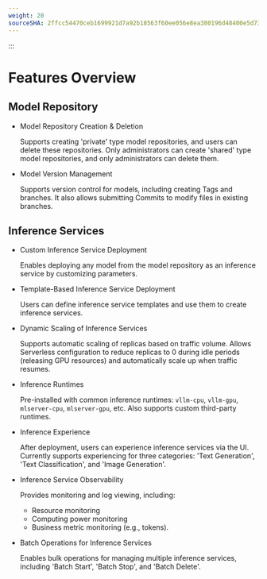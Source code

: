 ```yaml
---
weight: 20
sourceSHA: 2ffcc54470ceb1699921d7a92b18563f60ee056e8ea380196d48400e5d732f6b
---
```


:::

# Features Overview

## Model Repository

- Model Repository Creation & Deletion

  Supports creating 'private' type model repositories, and users can delete these repositories. Only administrators can create 'shared' type model repositories, and only administrators can delete them.

- Model Version Management

  Supports version control for models, including creating Tags and branches. It also allows submitting Commits to modify files in existing branches.

## Inference Services

- Custom Inference Service Deployment

  Enables deploying any model from the model repository as an inference service by customizing parameters.

- Template-Based Inference Service Deployment

  Users can define inference service templates and use them to create inference services.

- Dynamic Scaling of Inference Services

  Supports automatic scaling of replicas based on traffic volume. Allows Serverless configuration to reduce replicas to 0 during idle periods (releasing GPU resources) and automatically scale up when traffic resumes.

- Inference Runtimes

  Pre-installed with common inference runtimes: `vllm-cpu`, `vllm-gpu`, `mlserver-cpu`, `mlserver-gpu`, etc. Also supports custom third-party runtimes.

- Inference Experience

  After deployment, users can experience inference services via the UI. Currently supports experiencing for three categories: 'Text Generation', 'Text Classification', and 'Image Generation'.

- Inference Service Observability

  Provides monitoring and log viewing, including:  
  - Resource monitoring  
  - Computing power monitoring  
  - Business metric monitoring (e.g., tokens).

- Batch Operations for Inference Services

  Enables bulk operations for managing multiple inference services, including 'Batch Start', 'Batch Stop', and 'Batch Delete'.

